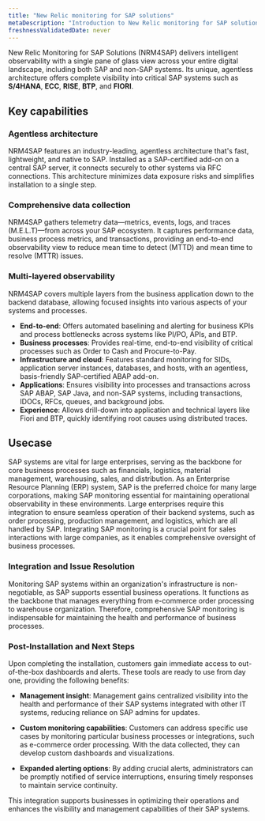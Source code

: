 ```yaml
---
title: "New Relic monitoring for SAP solutions"
metaDescription: "Introduction to New Relic monitoring for SAP solutions."
freshnessValidatedDate: never
---
```


New Relic Monitoring for SAP Solutions (NRM4SAP) delivers intelligent observability with a single pane of glass view across your entire digital landscape, including both SAP and non-SAP systems. Its unique, agentless architecture offers complete visibility into critical SAP systems such as **S/4HANA**, **ECC**, **RISE**, **BTP**, and **FIORI**.

## Key capabilities

### Agentless architecture

NRM4SAP features an industry-leading, agentless architecture that's fast, lightweight, and native to SAP. Installed as a SAP-certified add-on on a central SAP server, it connects securely to other systems via RFC connections. This architecture minimizes data exposure risks and simplifies installation to a single step.

### Comprehensive data collection

NRM4SAP gathers telemetry data—metrics, events, logs, and traces (M.E.L.T)—from across your SAP ecosystem. It captures performance data, business process metrics, and transactions, providing an end-to-end observability view to reduce mean time to detect (MTTD) and mean time to resolve (MTTR) issues.

### Multi-layered observability

NRM4SAP covers multiple layers from the business application down to the backend database, allowing focused insights into various aspects of your systems and processes.

- **End-to-end**: Offers automated baselining and alerting for business KPIs and process bottlenecks across systems like PI/PO, APIs, and BTP.
- **Business processes**: Provides real-time, end-to-end visibility of critical processes such as Order to Cash and Procure-to-Pay.
- **Infrastructure and cloud**: Features standard monitoring for SIDs, application server instances, databases, and hosts, with an agentless, basis-friendly SAP-certified ABAP add-on.
- **Applications**: Ensures visibility into processes and transactions across SAP ABAP, SAP Java, and non-SAP systems, including transactions, IDOCs, RFCs, queues, and background jobs.
- **Experience**: Allows drill-down into application and technical layers like Fiori and BTP, quickly identifying root causes using distributed traces.

## Usecase

SAP systems are vital for large enterprises, serving as the backbone for core business processes such as financials, logistics, material management, warehousing, sales, and distribution. As an Enterprise Resource Planning (ERP) system, SAP is the preferred choice for many large corporations, making SAP monitoring essential for maintaining operational observability in these environments. Large enterprises require this integration to ensure seamless operation of their backend systems, such as order processing, production management, and logistics, which are all handled by SAP. Integrating SAP monitoring is a crucial point for sales interactions with large companies, as it enables comprehensive oversight of business processes.

### Integration and Issue Resolution

Monitoring SAP systems within an organization's infrastructure is non-negotiable, as SAP supports essential business operations. It functions as the backbone that manages everything from e-commerce order processing to warehouse organization. Therefore, comprehensive SAP monitoring is indispensable for maintaining the health and performance of business processes.

### Post-Installation and Next Steps

Upon completing the installation, customers gain immediate access to out-of-the-box dashboards and alerts. These tools are ready to use from day one, providing the following benefits:

- **Management insight**: Management gains centralized visibility into the health and performance of their SAP systems integrated with other IT systems, reducing reliance on SAP admins for updates.

- **Custom monitoring capabilities**: Customers can address specific use cases by monitoring particular business processes or integrations, such as e-commerce order processing. With the data collected, they can develop custom dashboards and visualizations.

- **Expanded alerting options**: By adding crucial alerts, administrators can be promptly notified of service interruptions, ensuring timely responses to maintain service continuity.

This integration supports businesses in optimizing their operations and enhances the visibility and management capabilities of their SAP systems.